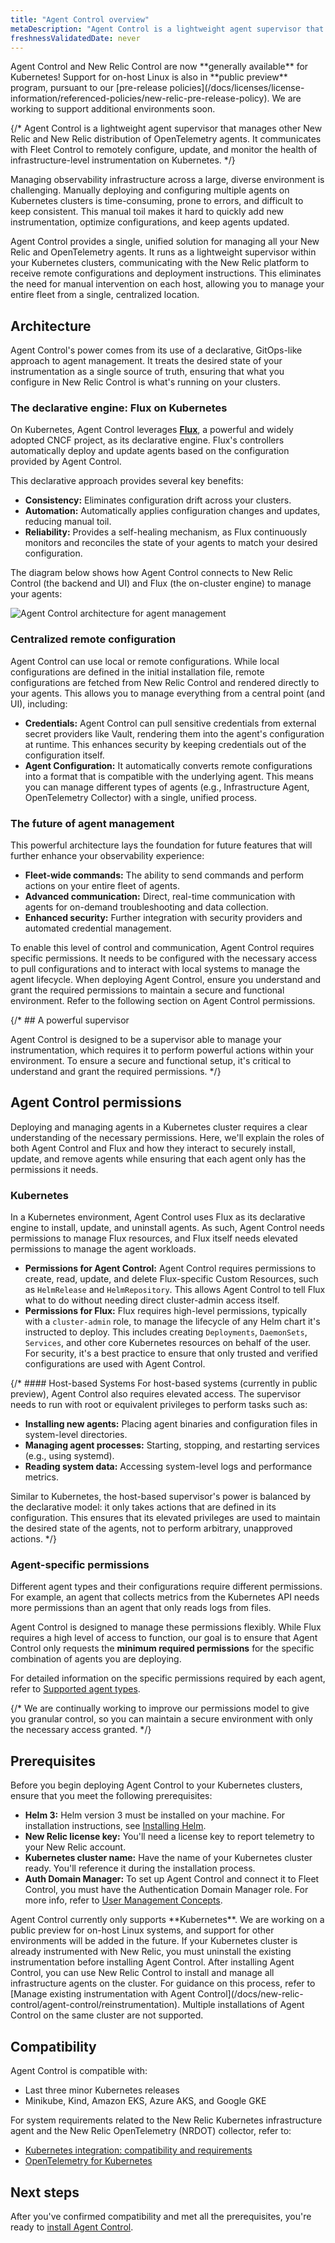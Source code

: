```yaml
---
title: "Agent Control overview"
metaDescription: "Agent Control is a lightweight agent supervisor that manages other New Relic and New Relic distribution of OpenTelemetry agents by communicating with Fleet Control to remotely configure, update, and monitor the health of infrastructure-level instrumentation."
freshnessValidatedDate: never
---
```

<Callout variant="important">
  Agent Control and New Relic Control are now **generally available** for Kubernetes! Support for on-host Linux is also in **public preview** program, pursuant to our [pre-release policies](/docs/licenses/license-information/referenced-policies/new-relic-pre-release-policy).
  We are working to support additional environments soon.
</Callout>

{/* Agent Control is a lightweight agent supervisor that manages other New Relic and New Relic distribution of OpenTelemetry agents. It communicates with Fleet Control to remotely configure, update, and monitor the health of infrastructure-level instrumentation on Kubernetes. */}

Managing observability infrastructure across a large, diverse environment is challenging. Manually deploying and configuring multiple agents on Kubernetes clusters is time-consuming, prone to errors, and difficult to keep consistent. This manual toil makes it hard to quickly add new instrumentation, optimize configurations, and keep agents updated.

Agent Control provides a single, unified solution for managing all your New Relic and OpenTelemetry agents. It runs as a lightweight supervisor within your Kubernetes clusters, communicating with the New Relic platform to receive remote configurations and deployment instructions. This eliminates the need for manual intervention on each host, allowing you to manage your entire fleet from a single, centralized location.

## Architecture
Agent Control's power comes from its use of a declarative, GitOps-like approach to agent management. It treats the desired state of your instrumentation as a single source of truth, ensuring that what you configure in New Relic Control is what's running on your clusters.

### The declarative engine: Flux on Kubernetes

On Kubernetes, Agent Control leverages **[Flux](https://fluxcd.io/)**, a powerful and widely adopted CNCF project, as its declarative engine. Flux's controllers automatically deploy and update agents based on the configuration provided by Agent Control.

This declarative approach provides several key benefits:

- **Consistency:** Eliminates configuration drift across your clusters.
- **Automation:** Automatically applies configuration changes and updates, reducing manual toil.
- **Reliability:** Provides a self-healing mechanism, as Flux continuously monitors and reconciles the state of your agents to match your desired configuration.
 
The diagram below shows how Agent Control connects to New Relic Control (the backend and UI) and Flux (the on-cluster engine) to manage your agents:

<img
  title="Agent Control architecture"
  alt="Agent Control architecture for agent management"
  src="/images/agent-control-architecture.webp"
/>

### Centralized remote configuration

Agent Control can use local or remote configurations. While local configurations are defined in the initial installation file, remote configurations are fetched from New Relic Control and rendered directly to your agents. This allows you to manage everything from a central point (and UI), including:

- **Credentials:** Agent Control can pull sensitive credentials from external secret providers like Vault, rendering them into the agent's configuration at runtime. This enhances security by keeping credentials out of the configuration itself. 
- **Agent Configuration:** It automatically converts remote configurations into a format that is compatible with the underlying agent. This means you can manage different types of agents (e.g., Infrastructure Agent, OpenTelemetry Collector) with a single, unified process. 

### The future of agent management

This powerful architecture lays the foundation for future features that will further enhance your observability experience:
- **Fleet-wide commands:** The ability to send commands and perform actions on your entire fleet of agents.
- **Advanced communication:** Direct, real-time communication with agents for on-demand troubleshooting and data collection.
- **Enhanced security:** Further integration with security providers and automated credential management.

<Callout variant="important">
  To enable this level of control and communication, Agent Control requires specific permissions. It needs to be configured with the necessary access to pull configurations and to interact with local systems to manage the agent lifecycle. When deploying Agent Control, ensure you understand and grant the required permissions to maintain a secure and functional environment.
  Refer to the following section on Agent Control permissions. 
</Callout>

{/* ## A powerful supervisor

Agent Control is designed to be a supervisor able to manage your instrumentation, which requires it to perform powerful actions within your environment. To ensure a secure and functional setup, it's critical to understand and grant the required permissions. */}

## Agent Control permissions
Deploying and managing agents in a Kubernetes cluster requires a clear understanding of the necessary permissions. Here, we'll explain the roles of both Agent Control and Flux and how they interact to securely install, update, and remove agents while ensuring that each agent only has the permissions it needs.

### Kubernetes
In a Kubernetes environment, Agent Control uses Flux as its declarative engine to install, update, and uninstall agents. As such, Agent Control needs permissions to manage Flux resources, and Flux itself needs elevated permissions to manage the agent workloads.

- **Permissions for Agent Control:** Agent Control requires permissions to create, read, update, and delete Flux-specific Custom Resources, such as `HelmRelease` and `HelmRepository`. This allows Agent Control to tell Flux what to do without needing direct cluster-admin access itself.
- **Permissions for Flux:** Flux requires high-level permissions, typically with a `cluster-admin` role, to manage the lifecycle of any Helm chart it's instructed to deploy. This includes creating `Deployments`, `DaemonSets`, `Services`, and other core Kubernetes resources on behalf of the user. For security, it's a best practice to ensure that only trusted and verified configurations are used with Agent Control.

{/* #### Host-based Systems
For host-based systems (currently in public preview), Agent Control also requires elevated access. The supervisor needs to run with root or equivalent privileges to perform tasks such as:

- **Installing new agents:** Placing agent binaries and configuration files in system-level directories.
- **Managing agent processes:** Starting, stopping, and restarting services (e.g., using systemd).
- **Reading system data:** Accessing system-level logs and performance metrics.

Similar to Kubernetes, the host-based supervisor's power is balanced by the declarative model: it only takes actions that are defined in its configuration. This ensures that its elevated privileges are used to maintain the desired state of the agents, not to perform arbitrary, unapproved actions. */}

### Agent-specific permissions
Different agent types and their configurations require different permissions. For example, an agent that collects metrics from the Kubernetes API needs more permissions than an agent that only reads logs from files.

Agent Control is designed to manage these permissions flexibly. While Flux requires a high level of access to function, our goal is to ensure that Agent Control only requests the **minimum required permissions** for the specific combination of agents you are deploying.

For detailed information on the specific permissions required by each agent, refer to [Supported agent types](/docs/new-relic-control/agent-control/agent-types). 

{/* We are continually working to improve our permissions model to give you granular control, so you can maintain a secure environment with only the necessary access granted. */}

## Prerequisites
Before you begin deploying Agent Control to your Kubernetes clusters, ensure that you meet the following prerequisites:

- **Helm 3:** Helm version 3 must be installed on your machine. For installation instructions, see [Installing Helm](https://helm.sh/docs/intro/install).
- **New Relic license key:** You'll need a license key to report telemetry to your New Relic account.
- **Kubernetes cluster name:** Have the name of your Kubernetes cluster ready. You'll reference it during the installation process.
- **Auth Domain Manager:** To set up Agent Control and connect it to Fleet Control, you must have the Authentication Domain Manager role. For more info, refer to [User Management Concepts](/docs/accounts/accounts-billing/new-relic-one-user-management/user-management-concepts/#admin-settings).

<Callout variant="important" title="Environment support">
  Agent Control currently only supports **Kubernetes**. We are working on a public preview for on-host Linux systems, and support for other environments will be added in the future.
</Callout>

<Callout variant="caution" title="Important: Existing instrumentation">
  If your Kubernetes cluster is already instrumented with New Relic, you must uninstall the existing instrumentation before installing Agent Control. After installing Agent Control, you can use New Relic Control to install and manage all infrastructure agents on the cluster. For guidance on this process, refer to [Manage existing instrumentation with Agent Control](/docs/new-relic-control/agent-control/reinstrumentation).
</Callout>

<Callout variant="caution" title="warning">
  Multiple installations of Agent Control on the same cluster are not supported.
</Callout>

## Compatibility

Agent Control is compatible with:
- Last three minor Kubernetes releases
- Minikube, Kind, Amazon EKS, Azure AKS, and Google GKE

For system requirements related to the New Relic Kubernetes infrastructure agent and the New Relic OpenTelemetry (NRDOT) collector, refer to:
- [Kubernetes integration: compatibility and requirements](/docs/kubernetes-pixie/kubernetes-integration/get-started/kubernetes-integration-compatibility-requirements)
- [OpenTelemetry for Kubernetes](/docs/kubernetes-pixie/kubernetes-integration/installation/k8s-otel)

## Next steps
After you've confirmed compatibility and met all the prerequisites, you're ready to [install Agent Control](/docs/new-relic-control/agent-control/setup).